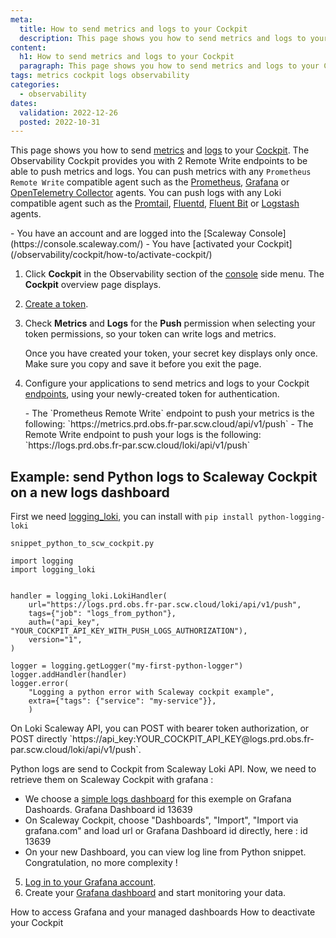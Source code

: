 ```yaml
---
meta:
  title: How to send metrics and logs to your Cockpit
  description: This page shows you how to send metrics and logs to your Cockpit
content:
  h1: How to send metrics and logs to your Cockpit
  paragraph: This page shows you how to send metrics and logs to your Cockpit
tags: metrics cockpit logs observability 
categories:
  - observability
dates:
  validation: 2022-12-26
  posted: 2022-10-31
---
```


This page shows you how to send [metrics](/observability/cockpit/concepts/#metric) and [logs](/observability/cockpit/concepts/#logs) to your [Cockpit](/observability/cockpit/concepts/#cockpit). The Observability Cockpit provides you with 2 Remote Write endpoints to be able to push metrics and logs. You can push metrics with any `Prometheus Remote Write` compatible agent such as the [Prometheus](https://prometheus.io/docs/introduction/overview/), [Grafana](https://grafana.com/docs/agent/latest/) or [OpenTelemetry Collector](https://opentelemetry.io/docs/collector/) agents.
You can push logs with any Loki compatible agent such as the [Promtail](https://grafana.com/docs/loki/latest/clients/promtail/), [Fluentd](https://docs.fluentd.org/), [Fluent Bit](https://docs.fluentbit.io/manual/) or [Logstash](https://www.elastic.co/guide/en/logstash/current/introduction.html) agents.

<Macro id="iam-requirements" />

<Message type="requirement">
  - You have an account and are logged into the [Scaleway Console](https://console.scaleway.com/)
  - You have [activated your Cockpit](/observability/cockpit/how-to/activate-cockpit/)
</Message>

1. Click **Cockpit** in the Observability section of the [console](https://console.scaleway.com/) side menu. The **Cockpit** overview page displays.
2. [Create a token](/observability/cockpit/how-to/create-token).
3. Check **Metrics** and **Logs** for the **Push** permission when selecting your token permissions, so your token can write logs and metrics.
    <Lightbox src="scaleway_token_permissions_external_data.webp" alt="" />

    <Message type="important">
     Once you have created your token, your secret key displays only once. Make sure you copy and save it before you exit the page.
    </Message>
4. Configure your applications to send metrics and logs to your Cockpit [endpoints](/observability/cockpit/concepts/#endpoints), using your newly-created token for authentication.

    <Message type="important">
     - The `Prometheus Remote Write` endpoint to push your metrics is the following: `https://metrics.prd.obs.fr-par.scw.cloud/api/v1/push`
     - The Remote Write endpoint to push your logs is the following: `https://logs.prd.obs.fr-par.scw.cloud/loki/api/v1/push`
    </Message>

<Concept opened>

## Example: send Python logs to Scaleway Cockpit on a new logs dashboard

First we need [logging_loki](https://pypi.org/project/python-logging-loki/), you can install with `pip install python-logging-loki`

```
snippet_python_to_scw_cockpit.py

import logging
import logging_loki


handler = logging_loki.LokiHandler(
    url="https://logs.prd.obs.fr-par.scw.cloud/loki/api/v1/push", 
    tags={"job": "logs_from_python"},
    auth=("api_key", "YOUR_COCKPIT_API_KEY_WITH_PUSH_LOGS_AUTHORIZATION"),
    version="1",
)

logger = logging.getLogger("my-first-python-logger")
logger.addHandler(handler)
logger.error(
    "Logging a python error with Scaleway cockpit example", 
    extra={"tags": {"service": "my-service"}},
    )
```

<Message type="tip">
  On Loki Scaleway API, you can POST with bearer token authorization, or POST directly `https://api_key:YOUR_COCKPIT_API_KEY@logs.prd.obs.fr-par.scw.cloud/loki/api/v1/push`.
    </Message>

Python logs are send to Cockpit from Scaleway Loki API. Now, we need to retrieve them on Scaleway Cockpit with grafana :

* We choose a [simple logs dashboard](https://grafana.com/grafana/dashboards/13639-logs-app/) for this exemple on Grafana Dashoards. Grafana Dashboard id 13639
* On Scaleway Cockpit, choose "Dashboards", "Import", "Import via grafana.com" and load url or Grafana Dashboard id directly, here : id 13639
* On your new Dashboard, you can view log line from Python snippet. Congratulation, no more complexity !

<Lightbox src="scaleway_cockpit_show_python_logs.webp" alt="scaleway cockpit show python logs.webp" />

</Concept>

5. [Log in to your Grafana account](/observability/cockpit/how-to/access-grafana-and-managed-dashboards).
6. Create your [Grafana dashboard](/observability/cockpit/how-to/access-grafana-and-managed-dashboards) and start monitoring your data.

<Navigation title="See Also">
  <PreviousButton to="/observability/cockpit/how-to/access-grafana-and-managed-dashboards/">How to access Grafana and your managed dashboards</PreviousButton>
  <NextButton to="/observability/cockpit/how-to/deactivate-cockpit/">How to deactivate your Cockpit</NextButton>
</Navigation>
